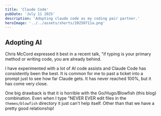 ```yaml
---
title: 'Claude Code'
pubDate: 'July 11 2025'
description: 'Adopting claude code as my coding pair partner.'
heroImage: '../../assets/shorts/20250711a.png'
---
```


## Adopting AI

Chris McCord expressed it best in a recent talk, "if typing is your primary method or writing code, you are already behind.

I have experimented with a lot of AI code assists and Claude Code has consistently been the best. It is common for me to past a ticket into a prompt just to see how far Claude gets. It has never reached 100%, but it has come very close.

One big drawback is that it is horrible with the Go/Hugo/Blowfish (this blog) combination. Even when I type "NEVER EVER edit files in the `themes/blowfish` directory it just can't help itself. Other than that we have a pretty good relationship!
